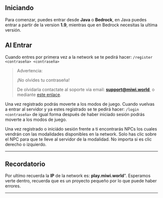 ## Iniciando

Para comenzar, puedes entrar desde **Java** o **Bedrock**, en Java puedes entrar
a partir de la version **1.9**, mientras que en Bedrock necesitas la ultíma versión.

## Al Entrar

Cuando entres por primera vez a la network se te pedirá hacer: `/register <contraseña> <contraseña>` 

> Advertencia:
>
>¡No olvides tu contraseña! 
> 
> De olvidarla contactate al soporte via email: **support@miwi.world**,
> o mediante [este enlace](mailto:support@miwi.world).

Una vez registrado podrás moverte a los modos de juego. Cuando vuelvas a entrar al servidor y ya estes registrado se te pedirá hacer:
`/login <contraseña>` de igual forma después de haber iniciado sesión podrás moverte a los modos de juego.

Una vez registrado o iniciádo sesión frente a ti encontrarás NPCs los cuales vendrán con las modalidades disponibles en la network.
Solo has clic sobre el NPC para que te lleve al servidor de la modalidad. No importa si es clic derecho o izquierdo.

---

## Recordatorio

Por ultímo recuerda la **IP** de la network es: **play.miwi.world**". Esperamos verte dentro, recuerda que es un proyecto pequeño por lo que puede haber errores.

---
